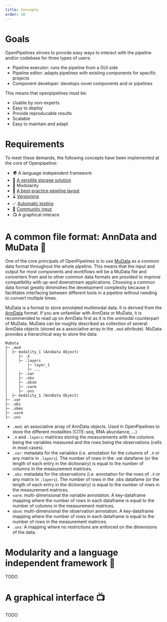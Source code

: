 ```yaml
---
title: Concepts
order: 20
---
```


# Goals

OpenPipelines strives to provide easy ways to interact with the pipeline and/or codebase for three types of users:

* Pipeline executor: runs the pipeline from a GUI side
* Pipeline editor: adapts pipelines with existing components for specific projects
* Component developer: develops novel components and or pipelines

This means that openpipelines must be:

* Usable by non-experts
* Easy to deploy
* Provide reproducable results
* Scalable
* Easy to maintain and adapt

# Requirements

To meet these demands, the following concepts have been implemented at the core of Openpipeline:

* 🌍 A language independent framework
* 💾 [A versitile storage solution](#sec-common-file-format)
* 🔳 Modularity
* 🔀 [A best-practice pipeline layout](architecture.qmd)
* ⌛ [Versioning](../contributing/project_structure.qmd#sec-versioning)
* ✅ [Automatic testing](../contributing/project_structure.qmd)
* 💬 [Community input](../contributing/index.qmd)
* 📺 A graphical interace

# A common file format: AnnData and MuData 💾 {#sec-common-file-format}

One of the core principals of OpenPipelines is to use [MuData](https://mudata.readthedocs.io/) as a common data format throughout the whole pipeline. This means that the input and output for most components and workflows will be a MuData file and converters from and to other common data formats are provided to improve compatibility with up-and downstream applications. Choosing a common data format greatly diminishes the development complexity because it facilitates interfacing between different tools in a pipeline without needing to convert multiple times.

MuData is a format to store annotated multimodal data. It is derived from the [AnnData](https://anndata.readthedocs.io/en/latest/) format. If you are unfamiliar with AnnData or MuData, it is recommended to read up on AnnData first as it is the unimodal counterpart of MuData. MuData can be roughly described as collection of several AnnData objects (stored as a associative array in the `.mod` attribute). MuData provides a hierarchical way to store the data:

```
MuData
├─ .mod
│  ├─ modality_1 (AnnData Object)
│     ├─ .X
│     ├─ .layers
│         ├─ layer_1 
│         ├─ ...
│     ├─ .var
│     ├─ .obs
│     ├─ .obsm
│     ├─ .varm
│     ├─ .uns
│  ├─ modality_1 (AnnData Object)
├─ .var
├─ .obs
├─ .obms
├─ .varm
├─ .uns
```

* `.mod`: an associative array of AnnData objects. Used in OpenPipelines to store the different modalities (CITE-seq, RNA abundance, ...)
* `.X` and `.layers`: matrices storing the measurements with the columns being the variables measured and the rows being the observations (cells in most cases).
* `.var`: metadata for the variables (i.e. annotation for the columns of `.X` or any matrix in `.layers`). The number of rows in the .var datafame (or the length of each entry in the dictionairy) is equal to the number of columns in the measurement matrices. 
* `.obs`: metadata for the observations (i.e. annotation for the rows of `.X` or any matrix in `.layers`). The number of rows in the .obs datafame (or the length of each entry in the dictionairy) is equal to the number of rows in the measurement matrices.
* `varm`: multi-dimensional the variable annotation. A key-dataframe mapping where the number of rows in each dataframe is equal to the number of columns in the measurement matrices.
* `obsm`: multi-dimensional the observation annotation. A key-dataframe mapping where the number of rows in each dataframe is equal to the number of rows in the measurement matrices.
* `.uns`: A mapping where no restrictions are enforced on the dimensions of the data.

# Modularity and a language independent framework 🔳

TODO

# A graphical interface 📺

TODO